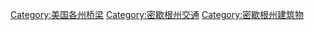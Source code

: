 [[Category:美国各州桥梁|Category:美国各州桥梁]]
[[Category:密歇根州交通|Category:密歇根州交通]]
[[Category:密歇根州建筑物|Category:密歇根州建筑物]]